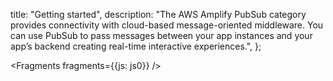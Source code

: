   title: "Getting started",
  description: "The AWS Amplify PubSub category provides connectivity with cloud-based message-oriented middleware. You can use PubSub to pass messages between your app instances and your app’s backend creating real-time interactive experiences.",
};


<Fragments fragments={{js: js0}} />
